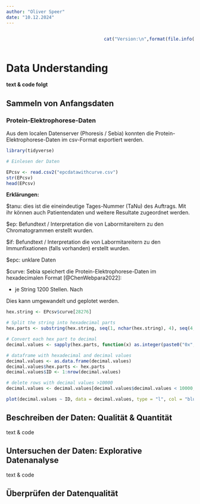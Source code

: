 ```yaml
---
author: "Oliver Speer"
date: "10.12.2024"
---
```


::::: columns
::: {.column width="50%"}
:::

::: {.column width="50%"}
```r
cat("Version:\n",format(file.info("DataUnderstanding.qmd")$mtime,"%d. %B %Y"))
```
:::
:::::



# Data Understanding {.unnumbered}
[**text & code folgt**]{style="#00008B"}

## Sammeln von Anfangsdaten {.justify}

### Protein-Elektrophorese-Daten {.justify}
Aus dem localen Datenserver (Phoresis / Sebia) konnten die Protein-Elektrophorese-Daten im csv-Format exportiert werden.
```r
library(tidyverse)
```

```r
# Einlesen der Daten

EPcsv <- read.csv2("epcdatawithcurve.csv")
str(EPcsv)
head(EPcsv)
```
**Erklärungen:**


$tanu: dies ist die eineindeutige Tages-Nummer (TaNu) des Auftrags. Mit ihr können auch Patientendaten und weitere Resultate zugeordnet werden.

$ep: Befundtext / Interpretation die von Labormitareitern zu den Chromatogrammen erstellt wurden.

$if: Befundtext / Interpretation die von Labormitareitern zu den Immunfixationen (falls vorhanden) erstellt wurden.

$epc: unklare Daten

$curve: Sebia speichert die Protein-Elektrophorese-Daten im hexadecimalen Format [@ChenWebpara2022]: 

- je String 1200 Stellen. Nach 

Dies kann umgewandelt und geplotet werden.

```r
hex.string <- EPcsv$curve[28276]

# Split the string into hexadecimal parts
hex.parts <- substring(hex.string, seq(1, nchar(hex.string), 4), seq(4, nchar(hex.string), 4))

# Convert each hex part to decimal
decimal.values <- sapply(hex.parts, function(x) as.integer(paste0("0x", x)))

# dataframe with hexadecimal and decimal values
decimal.values <- as.data.frame(decimal.values)
decimal.values$hex.parts <- hex.parts
decimal.values$ID <- 1:nrow(decimal.values)

# delete rows with decimal values >10000
decimal.values <- decimal.values[decimal.values$decimal.values < 10000,]

plot(decimal.values ~ ID, data = decimal.values, type = "l", col = "blue", lwd = 2, xlab = "ID", ylab = "signal", main = "protein electrophoresis chromatogram")
```

## Beschreiben der Daten: Qualität & Quantität {.justify}

text & code

## Untersuchen der Daten: Explorative Datenanalyse {.justify}

text & code

## Überprüfen der Datenqualität {.justify}


